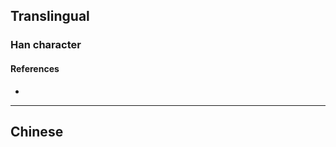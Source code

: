 {{character info/new}}
{{also|囈}}
==Translingual==

===Han character===
{{Han char|rn=30|rad=口|as=04|sn=7|four=|canj=RTN|ids=⿰口艺}}

====References====
* {{Han ref|kx=0181.191|hdz=10585.090|uh=5453|ud=21587}}

----

==Chinese==
{{zh-see|囈}}